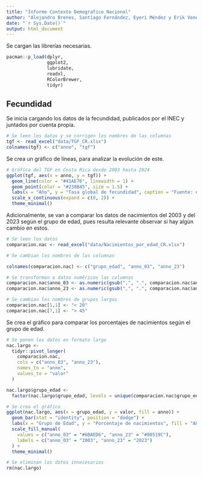 ```yaml
---
title: "Informe Contexto Demografico Nacional"
author: "Alejandro Brenes, Santiago Fernández, Eyeri Méndez y Erik Venegas"
date: "`r Sys.Date()`"
output: html_document
---
```


Se cargan las librerías necesarias.

```r
pacman::p_load(dplyr,
               ggplot2,
               lubridate,
               readxl,
               RColorBrewer,
               tidyr)
```

## Fecundidad

Se inicia cargando los datos de la fecundidad, publicados por el INEC y juntados por cuenta propia.

```r
# Se leen los datos y se corrigen los nombres de las columnas
tgf <- read_excel("data/TGF_CR.xlsx")
colnames(tgf) <- c("anno", "tgf")
```

Se crea un gráfico de líneas, para analizar la evolución de este.

```r
# Gráfico del TGF en Costa Rica desde 2003 hasta 2024
ggplot(tgf, aes(x = anno, y = tgf)) +
  geom_line(color = "#41AE76", linewidth = 1) +
  geom_point(color = "#238B45", size = 1.5) +
  labs(x = "Año", y = "Tasa global de fecundidad", caption = "Fuente: elaboración propia") +
  scale_x_continuous(expand = c(0, 2)) +
  theme_minimal()
```

Adicionalmente, se van a comparar los datos de nacimientos del 2003 y del 2023 según el grupo de edad, pues resulta relevante observar si hay algún cambio en estos.

```r
# Se leen los datos
comparacion.nac <- read_excel("data/Nacimientos_por_edad_CR.xlsx")

# Se cambian los nombres de las columnas

colnames(comparacion.nac) <- c("grupo_edad", "anno_03", "anno_23")

# Se transforman a datos numéricos las columnas
comparacion.nac$anno_03 <- as.numeric(gsub(",", ".", comparacion.nac$anno_03))
comparacion.nac$anno_23 <- as.numeric(gsub(",", ".", comparacion.nac$anno_23))

# Se cambian los nombres de grupos largos
comparacion.nac[1,1] <- "< 20"
comparacion.nac[7,1] <- "> 45"
```

Se crea el gráfico para comparar los porcentajes de nacimientos según el grupo de edad.

```r
# Se ponen los datos en formato largo
nac.largo <-
  tidyr::pivot_longer(
    comparacion.nac,
    cols = c("anno_03", "anno_23"),
    names_to = "anno",
    values_to = "valor"
  )

nac.largo$grupo_edad <-
  factor(nac.largo$grupo_edad, levels = unique(comparacion.nac$grupo_edad))

# Se crea el gráfico
ggplot(nac.largo, aes(x = grupo_edad, y = valor, fill = anno)) +
  geom_bar(stat = "identity", position = "dodge") +
  labs(x = "Grupo de Edad", y = "Porcentaje de nacimientos", fill = "Año") +
  scale_fill_manual(
    values = c("anno_03" = "#6BAED6", "anno_23" = "#08519C"),
    labels = c("anno_03" = "2003", "anno_23" = "2023")
  ) +
  theme_minimal()

# Se eliminan los datos innecesarios
rm(nac.largo)
```


